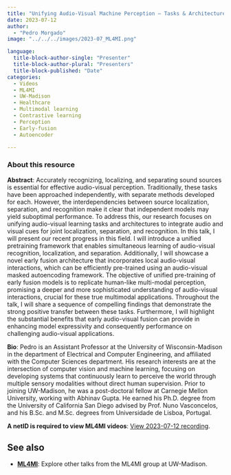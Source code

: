 ```yaml
---
title: "Unifying Audio-Visual Machine Perception – Tasks & Architectures"
date: 2023-07-12
author: 
  - "Pedro Morgado"
image: "../../../images/2023-07_ML4MI.png"

language: 
  title-block-author-single: "Presenter"
  title-block-author-plural: "Presenters"
  title-block-published: "Date"
categories:
  - Videos
  - ML4MI
  - UW-Madison
  - Healthcare
  - Multimodal learning
  - Contrastive learning
  - Perception
  - Early-fusion
  - Autoencoder

---
```

### About this resource

**Abstract**: Accurately recognizing, localizing, and separating sound sources is essential for effective audio-visual perception. Traditionally, these tasks have been approached independently, with separate methods developed for each. However, the interdependencies between source localization, separation, and recognition make it clear that independent models may yield suboptimal performance. To address this, our research focuses on unifying audio-visual learning tasks and architectures to integrate audio and visual cues for joint localization, separation, and recognition. In this talk, I will present our recent progress in this field. I will introduce a unified pretraining framework that enables simultaneous learning of audio-visual recognition, localization, and separation. Additionally, I will showcase a novel early fusion architecture that incorporates local audio-visual interactions, which can be efficiently pre-trained using an audio-visual masked autoencoding framework. The objective of unified pre-training of early fusion models is to replicate human-like multi-modal perception, promising a deeper and more sophisticated understanding of audio-visual interactions, crucial for these true multimodal applications. Throughout the talk, I will share a sequence of compelling findings that demonstrate the strong positive transfer between these tasks. Furthermore, I will highlight the substantial benefits that early audio-visual fusion can provide in enhancing model expressivity and consequently performance on challenging audio-visual applications.

**Bio**: Pedro is an Assistant Professor at the University of Wisconsin-Madison in the department of Electrical and Computer Engineering, and affiliated with the Computer Sciences department. His research interests are at the intersection of computer vision and machine learning, focusing on developing systems that continuously learn to perceive the world through multiple sensory modalities without direct human supervision. Prior to joining UW-Madison, he was a post-doctoral fellow at Carnegie Mellon University, working with Abhinav Gupta. He earned his Ph.D. degree from the University of California San Diego advised by Prof. Nuno Vasconcelos, and his B.Sc. and M.Sc. degrees from Universidade de Lisboa, Portugal.

**A netID is required to view ML4MI videos**: [View 2023-07-12 recording](https://mediaspace.wisc.edu/media/Unifying+Audio-Visual+Machine+Perception%3A+Tasks++Architectures+-+Pedro+Morgado+-+Jul+2023/1_uf0angsr). 

## See also
- [**ML4MI**](https://uw-madison-datascience.github.io/ML-X-Nexus/Applications/Videos/ML4MI/): Explore other talks from the ML4MI group at UW-Madison.
